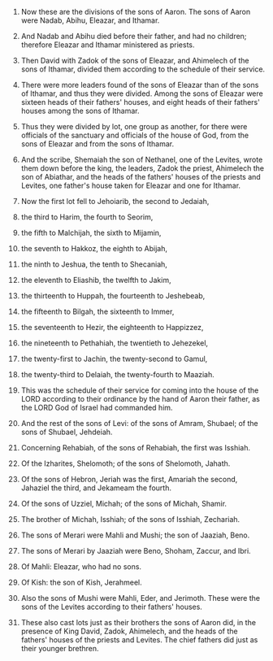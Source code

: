 
1. Now these are the divisions of the sons of Aaron. The sons of Aaron were Nadab, Abihu, Eleazar, and Ithamar.

2. And Nadab and Abihu died before their father, and had no children; therefore Eleazar and Ithamar ministered as priests.

3. Then David with Zadok of the sons of Eleazar, and Ahimelech of the sons of Ithamar, divided them according to the schedule of their service.

4. There were more leaders found of the sons of Eleazar than of the sons of Ithamar, and thus they were divided. Among the sons of Eleazar were sixteen heads of their fathers' houses, and eight heads of their fathers' houses among the sons of Ithamar.

5. Thus they were divided by lot, one group as another, for there were officials of the sanctuary and officials of the house of God, from the sons of Eleazar and from the sons of Ithamar.

6. And the scribe, Shemaiah the son of Nethanel, one of the Levites, wrote them down before the king, the leaders, Zadok the priest, Ahimelech the son of Abiathar, and the heads of the fathers' houses of the priests and Levites, one father's house taken for Eleazar and one for Ithamar.

7. Now the first lot fell to Jehoiarib, the second to Jedaiah,

8. the third to Harim, the fourth to Seorim,

9. the fifth to Malchijah, the sixth to Mijamin,

10. the seventh to Hakkoz, the eighth to Abijah,

11. the ninth to Jeshua, the tenth to Shecaniah,

12. the eleventh to Eliashib, the twelfth to Jakim,

13. the thirteenth to Huppah, the fourteenth to Jeshebeab,

14. the fifteenth to Bilgah, the sixteenth to Immer,

15. the seventeenth to Hezir, the eighteenth to Happizzez,

16. the nineteenth to Pethahiah, the twentieth to Jehezekel,

17. the twenty-first to Jachin, the twenty-second to Gamul,

18. the twenty-third to Delaiah, the twenty-fourth to Maaziah.

19. This was the schedule of their service for coming into the house of the LORD according to their ordinance by the hand of Aaron their father, as the LORD God of Israel had commanded him.

20. And the rest of the sons of Levi: of the sons of Amram, Shubael; of the sons of Shubael, Jehdeiah.

21. Concerning Rehabiah, of the sons of Rehabiah, the first was Isshiah.

22. Of the Izharites, Shelomoth; of the sons of Shelomoth, Jahath.

23. Of the sons of Hebron, Jeriah was the first, Amariah the second, Jahaziel the third, and Jekameam the fourth.

24. Of the sons of Uzziel, Michah; of the sons of Michah, Shamir.

25. The brother of Michah, Isshiah; of the sons of Isshiah, Zechariah.

26. The sons of Merari were Mahli and Mushi; the son of Jaaziah, Beno.

27. The sons of Merari by Jaaziah were Beno, Shoham, Zaccur, and Ibri.

28. Of Mahli: Eleazar, who had no sons.

29. Of Kish: the son of Kish, Jerahmeel.

30. Also the sons of Mushi were Mahli, Eder, and Jerimoth. These were the sons of the Levites according to their fathers' houses.

31. These also cast lots just as their brothers the sons of Aaron did, in the presence of King David, Zadok, Ahimelech, and the heads of the fathers' houses of the priests and Levites. The chief fathers did just as their younger brethren.


